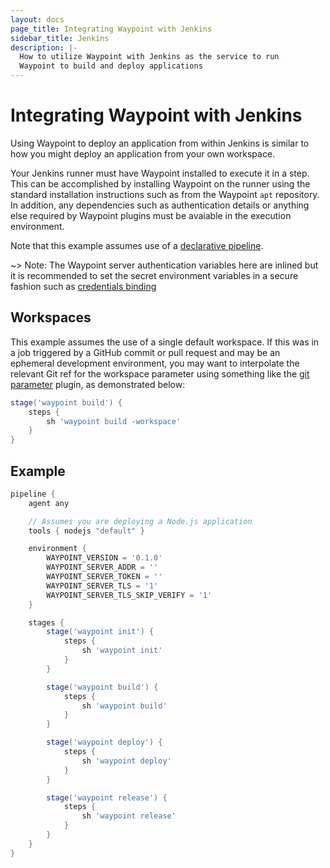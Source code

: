 ```yaml
---
layout: docs
page_title: Integrating Waypoint with Jenkins
sidebar_title: Jenkins
description: |-
  How to utilize Waypoint with Jenkins as the service to run
  Waypoint to build and deploy applications
---
```


# Integrating Waypoint with Jenkins

Using Waypoint to deploy an application from within Jenkins
is similar to how you might deploy an application from your own
workspace.

Your Jenkins runner must have Waypoint installed to execute it in a step.
This can be accomplished by installing Waypoint on the runner
using the standard installation instructions such as from the Waypoint
`apt` repository. In addition, any dependencies such as authentication details or anything
else required by Waypoint plugins must be avaiable in the
execution environment.

Note that this example assumes use of
a [declarative pipeline](https://www.jenkins.io/doc/book/pipeline/syntax/#declarative-pipeline).

~> Note: The Waypoint server authentication variables here are inlined but it is recommended to set the secret
environment variables in a secure fashion such as [credentials binding](https://www.jenkins.io/doc/pipeline/steps/credentials-binding/)

## Workspaces

This example assumes the use of a single default workspace. If this was in a job triggered
by a GitHub commit or pull request and may be an ephemeral development environment, you may
want to interpolate the relevant Git ref for the workspace parameter using
something like the [git parameter](https://plugins.jenkins.io/git-parameter/) plugin, as demonstrated below:

```groovy
stage('waypoint build') {
    steps {
        sh 'waypoint build -workspace'
    }
}
```

## Example

```groovy
pipeline {
    agent any

    // Assumes you are deploying a Node.js application
    tools { nodejs "default" }

    environment {
        WAYPOINT_VERSION = '0.1.0'
        WAYPOINT_SERVER_ADDR = ''
        WAYPOINT_SERVER_TOKEN = ''
        WAYPOINT_SERVER_TLS = '1'
        WAYPOINT_SERVER_TLS_SKIP_VERIFY = '1'
    }

    stages {
        stage('waypoint init') {
            steps {
                sh 'waypoint init'
            }
        }

        stage('waypoint build') {
            steps {
                sh 'waypoint build'
            }
        }

        stage('waypoint deploy') {
            steps {
                sh 'waypoint deploy'
            }
        }

        stage('waypoint release') {
            steps {
                sh 'waypoint release'
            }
        }
    }
}
```
